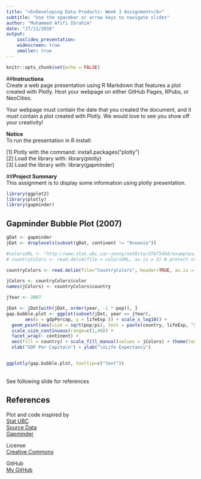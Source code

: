 ```yaml
---
title: "<b>Developing Data Products: Week 3 Assignment</b>"
subtitle: "Use the spacebar or arrow keys to navigate slides"
author: "Muhammed Afifi Ibrahim"
date: "27/11/2016"
output: 
    ioslides_presentation:
    widescreen: true
    smaller: true
---
```


```r
knitr::opts_chunk$set(echo = FALSE)
```

##<b>Instructions</b></br>
Create a web page presentation using R Markdown that features a plot created with Plotly. Host your webpage on either GitHub Pages, RPubs, or NeoCities. 

Your webpage must contain the date that you created the document, and it must contain a plot created with Plotly. We would love to see you show off your creativity!

<b>Notice</b></br>
To run the presentation in R install:</br>

  [1] Plotly with the command: install.packages("plotly")</br>
  [2] Load the library with: library(plotly)</br>
  [3] Load the library with: library(gapminder)
  
##<b>Project Summary</b></br>
This assignment is to display some information using plotly presentation.
  
```r
library(ggplot2)
library(plotly)
library(gapminder)
```

## Gapminder Bubble Plot (2007)

```r

gDat <- gapminder
jDat <- droplevels(subset(gDat, continent != "Oceania"))

#colorsURL <- "http://www.stat.ubc.ca/~jenny/notOcto/STAT545A/examples/gapminder/data/gapminderCountryColors.txt"
# countryColors <- read.delim(file = colorsURL, as.is = 3) # protect color

countryColors <- read.delim(file="CountryColors", header=TRUE, as.is = 3)

jColors <- countryColors$color
names(jColors) <- countryColors$country

jYear <- 2007

jDat <- jDat[with(jDat, order(year, -1 * pop)), ]
gap.bubble.plot <- ggplot(subset(jDat, year == jYear),
       aes(x = gdpPercap, y = lifeExp )) + scale_x_log10() +
  geom_point(aes(size = sqrt(pop/pi), text = paste(country, lifeExp, "years")), pch = 21) + 
  scale_size_continuous(range=c(1,40)) +
  facet_wrap(~ continent) + 
  aes(fill = country) + scale_fill_manual(values = jColors) + theme(legend.position="none") +
  xlab("GDP Per Capita\n") + ylab("\nLife Expectancy")


ggplotly(gap.bubble.plot, tooltip=c("text"))

```

</br>See following slide for references

## References

Plot and code inspired by</br>
[Stat UBC](http://www.stat.ubc.ca/~jenny/STAT545A/block17_colorsGgplot2Qualitative.html)</br>
[Source Data](http://www.stat.ubc.ca/~jenny/notOcto/STAT545A/examples/gapminder/data/gapminderCountryColors.txt)</br>
[Gapminder](https://www.gapminder.org/)

License</br>
[Creative Commons](https://creativecommons.org/licenses/by-nc/3.0/)

GitHub</br>
[My GitHub](https://github.com/maibrahim2016/datasciencecoursera/tree/master/Data_Product/Assignment_2)
